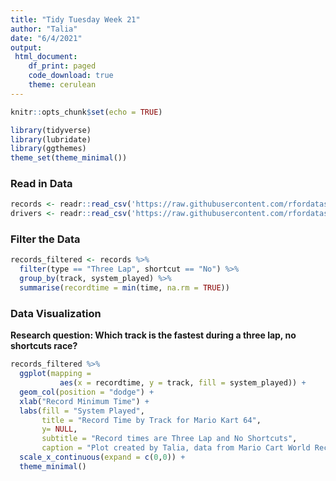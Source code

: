 ```yaml
---
title: "Tidy Tuesday Week 21"
author: "Talia"
date: "6/4/2021"
output: 
 html_document:
    df_print: paged
    code_download: true
    theme: cerulean
---
```


```r
knitr::opts_chunk$set(echo = TRUE)
```


```r
library(tidyverse)     
library(lubridate)     
library(ggthemes)      
theme_set(theme_minimal()) 
```

### Read in Data 
```r
records <- readr::read_csv('https://raw.githubusercontent.com/rfordatascience/tidytuesday/master/data/2021/2021-05-25/records.csv')
drivers <- readr::read_csv('https://raw.githubusercontent.com/rfordatascience/tidytuesday/master/data/2021/2021-05-25/drivers.csv')
```

### Filter the Data

```r
records_filtered <- records %>% 
  filter(type == "Three Lap", shortcut == "No") %>%
  group_by(track, system_played) %>%
  summarise(recordtime = min(time, na.rm = TRUE))
```


### Data Visualization

**Research question: Which track is the fastest during a three lap, no shortcuts race?**

```r
records_filtered %>%
  ggplot(mapping = 
           aes(x = recordtime, y = track, fill = system_played)) +
  geom_col(position = "dodge") + 
  xlab("Record Minimum Time") + 
  labs(fill = "System Played", 
       title = "Record Time by Track for Mario Kart 64", 
       y= NULL, 
       subtitle = "Record times are Three Lap and No Shortcuts", 
       caption = "Plot created by Talia, data from Mario Cart World Records") +
  scale_x_continuous(expand = c(0,0)) +
  theme_minimal()
```
